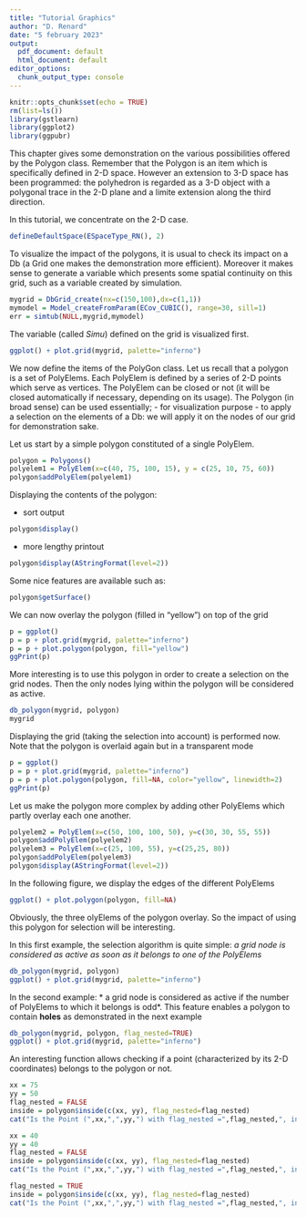 ```yaml
---
title: "Tutorial Graphics"
author: "D. Renard"
date: "5 february 2023"
output:
  pdf_document: default
  html_document: default
editor_options: 
  chunk_output_type: console
---
```


```r
knitr::opts_chunk$set(echo = TRUE)
rm(list=ls())
library(gstlearn)
library(ggplot2)
library(ggpubr)
```

This chapter gives some demonstration on the various possibilities offered by the Polygon class.
Remember that the Polygon is an item which is specifically defined in 2-D space. However an extension to 3-D space has been programmed: the polyhedron is regarded as a 3-D object with a polygonal trace in the 2-D plane and a limite extension along the third direction. 

In this tutorial, we concentrate on the 2-D case.

```r
defineDefaultSpace(ESpaceType_RN(), 2)
```

To visualize the impact of the polygons, it is usual to check its impact on a Db (a Grid one makes the demonstration more efficient).
Moreover it makes sense to generate a variable which presents some spatial continuity on this grid, such as a variable created by simulation.

```r
mygrid = DbGrid_create(nx=c(150,100),dx=c(1,1))
mymodel = Model_createFromParam(ECov_CUBIC(), range=30, sill=1)
err = simtub(NULL,mygrid,mymodel)
```

The variable (called *Simu*) defined on the grid is visualized first.

```r
ggplot() + plot.grid(mygrid, palette="inferno")
```

We now define the items of the PolyGon class.
Let us recall that a polygon is a set of PolyElems. Each PolyElem is defined by
a series of 2-D points which serve as vertices. The PolyElem can be closed or
not (it will be closed automatically if necessary, depending on its usage). The
Polygon (in broad sense) can be used essentially;
- for visualization purpose
- to apply a selection on the elements of a Db: we will apply it on the nodes of our grid for demonstration sake.

Let us start by a simple polygon constituted of a single PolyElem.

```r
polygon = Polygons()
polyelem1 = PolyElem(x=c(40, 75, 100, 15), y = c(25, 10, 75, 60))
polygon$addPolyElem(polyelem1)
```

Displaying the contents of the polygon:

- sort output

```r
polygon$display()
```

- more lengthy printout

```r
polygon$display(AStringFormat(level=2))
```

Some nice features are available such as:

```r
polygon$getSurface()
```

We can now overlay the polygon (filled in "yellow") on top of the grid

```r
p = ggplot()
p = p + plot.grid(mygrid, palette="inferno")
p = p + plot.polygon(polygon, fill="yellow")
ggPrint(p)
```

More interesting is to use this polygon in order to create a selection on the grid nodes. Then the only nodes lying within the polygon will be considered as active.

```r
db_polygon(mygrid, polygon)
mygrid
```

Displaying the grid (taking the selection into account) is performed now. Note that the polygon is overlaid again but in a transparent mode

```r
p = ggplot()
p = p + plot.grid(mygrid, palette="inferno")
p = p + plot.polygon(polygon, fill=NA, color="yellow", linewidth=2)
ggPrint(p)
```

Let us make the polygon more complex by adding other PolyElems which partly
overlay each one another.

```r
polyelem2 = PolyElem(x=c(50, 100, 100, 50), y=c(30, 30, 55, 55))
polygon$addPolyElem(polyelem2)
polyelem3 = PolyElem(x=c(25, 100, 55), y=c(25,25, 80))
polygon$addPolyElem(polyelem3)
polygon$display(AStringFormat(level=2))
```

In the following figure, we display the edges of the different PolyElems

```r
ggplot() + plot.polygon(polygon, fill=NA)
```

Obviously, the three olyElems of the polygon overlay. So the impact of using
this polygon for selection will be interesting.

In this first example, the selection algorithm is quite simple:
*a grid node is considered as active as soon as it belongs to one of the
PolyElems*

```r
db_polygon(mygrid, polygon)
ggplot() + plot.grid(mygrid, palette="inferno")
```

In the second example:
* a grid node is considered as active if the number of PolyElems to which it
  belongs is odd*. This feature enables a polygon to contain **holes** as
  demonstrated in the next example

```r
db_polygon(mygrid, polygon, flag_nested=TRUE)
ggplot() + plot.grid(mygrid, palette="inferno")
```

An interesting function allows checking if a point (characterized by its 2-D coordinates) belongs to the polygon or not.

```r
xx = 75
yy = 50
flag_nested = FALSE
inside = polygon$inside(c(xx, yy), flag_nested=flag_nested)
cat("Is the Point (",xx,",",yy,") with flag_nested =",flag_nested,", inside the Polygon =",inside,"\n")

xx = 40
yy = 40
flag_nested = FALSE
inside = polygon$inside(c(xx, yy), flag_nested=flag_nested)
cat("Is the Point (",xx,",",yy,") with flag_nested =",flag_nested,", inside the Polygon =",inside,"\n")

flag_nested = TRUE
inside = polygon$inside(c(xx, yy), flag_nested=flag_nested)
cat("Is the Point (",xx,",",yy,") with flag_nested =",flag_nested,", inside the Polygon =",inside,"\n")
```

